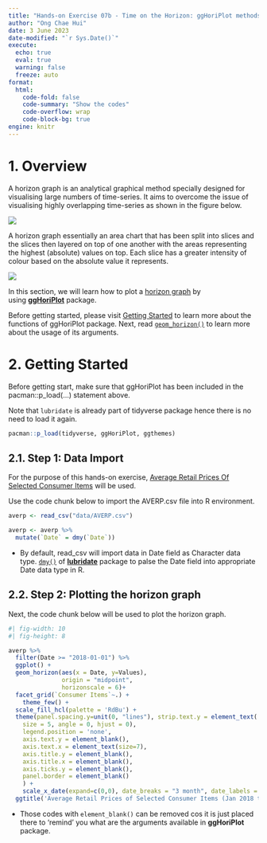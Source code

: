 ```yaml
---
title: "Hands-on Exercise 07b - Time on the Horizon: ggHoriPlot methods"
author: "Ong Chae Hui"
date: 3 June 2023
date-modified: "`r Sys.Date()`"
execute:
  echo: true
  eval: true
  warning: false
  freeze: auto  
format: 
  html:
    code-fold: false
    code-summary: "Show the codes"
    code-overflow: wrap
    code-block-bg: true
engine: knitr
---
```


# 1. Overview

A horizon graph is an analytical graphical method specially designed for visualising large numbers of time-series. It aims to overcome the issue of visualising highly overlapping time-series as shown in the figure below.

![](images/image1.png){fig-align="center"}

A horizon graph essentially an area chart that has been split into slices and the slices then layered on top of one another with the areas representing the highest (absolute) values on top. Each slice has a greater intensity of colour based on the absolute value it represents.

![](images/image2.png){fig-align="center"}

In this section, we will learn how to plot a [horizon graph](http://www.perceptualedge.com/articles/visual_business_intelligence/time_on_the_horizon.pdf) by using [**ggHoriPlot**](https://rivasiker.github.io/ggHoriPlot/) package.

::: callout-tip
Before getting started, please visit [Getting Started](https://rivasiker.github.io/ggHoriPlot/articles/ggHoriPlot.html) to learn more about the functions of ggHoriPlot package. Next, read [`geom_horizon()`](https://rivasiker.github.io/ggHoriPlot/reference/geom_horizon.html) to learn more about the usage of its arguments.
:::

# 2. Getting Started

Before getting start, make sure that ggHoriPlot has been included in the pacman::p_load(...) statement above.

::: calloout-tip
Note that `lubridate` is already part of tidyverse package hence there is no need to load it again.
:::

```r
pacman::p_load(tidyverse, ggHoriPlot, ggthemes)
```

## 2.1. Step 1: Data Import

For the purpose of this hands-on exercise, [Average Retail Prices Of Selected Consumer Items](https://tablebuilder.singstat.gov.sg/table/TS/M212891) will be used.

Use the code chunk below to import the AVERP.csv file into R environment.

```r
averp <- read_csv("data/AVERP.csv") 
```

```r
averp <- averp %>%
  mutate(`Date` = dmy(`Date`))
```

::: {.callout-tip title="Things to learn from the code chunk above"}
-   By default, read_csv will import data in Date field as Character data type. [`dmy()`](https://lubridate.tidyverse.org/reference/ymd.html) of [**lubridate**](https://lubridate.tidyverse.org/) package to palse the Date field into appropriate Date data type in R.
:::

## 2.2. Step 2: Plotting the horizon graph

Next, the code chunk below will be used to plot the horizon graph.

```r
#| fig-width: 10
#| fig-height: 8

averp %>% 
  filter(Date >= "2018-01-01") %>%
  ggplot() +
  geom_horizon(aes(x = Date, y=Values), 
               origin = "midpoint", 
               horizonscale = 6)+
  facet_grid(`Consumer Items`~.) +
    theme_few() +
  scale_fill_hcl(palette = 'RdBu') +
  theme(panel.spacing.y=unit(0, "lines"), strip.text.y = element_text(
    size = 5, angle = 0, hjust = 0),
    legend.position = 'none',
    axis.text.y = element_blank(),
    axis.text.x = element_text(size=7),
    axis.title.y = element_blank(),
    axis.title.x = element_blank(),
    axis.ticks.y = element_blank(),
    panel.border = element_blank()
    ) +
    scale_x_date(expand=c(0,0), date_breaks = "3 month", date_labels = "%b%y") +
  ggtitle('Average Retail Prices of Selected Consumer Items (Jan 2018 to Dec 2022)')

```


::: {.callout-tip title="Things to learn from the code chunk above"}
- Those codes with `element_blank()` can be removed cos it is just placed there to 'remind' you what are the arguments available in **ggHoriPlot** package.
:::